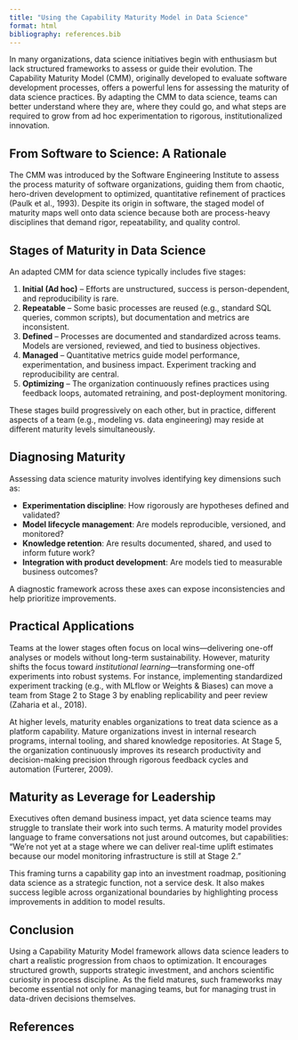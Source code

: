 ```yaml
---
title: "Using the Capability Maturity Model in Data Science"
format: html
bibliography: references.bib
---
```


In many organizations, data science initiatives begin with enthusiasm but lack structured frameworks to assess or guide their evolution. The Capability Maturity Model (CMM), originally developed to evaluate software development processes, offers a powerful lens for assessing the maturity of data science practices. By adapting the CMM to data science, teams can better understand where they are, where they could go, and what steps are required to grow from ad hoc experimentation to rigorous, institutionalized innovation.

## From Software to Science: A Rationale

The CMM was introduced by the Software Engineering Institute to assess the process maturity of software organizations, guiding them from chaotic, hero-driven development to optimized, quantitative refinement of practices (Paulk et al., 1993). Despite its origin in software, the staged model of maturity maps well onto data science because both are process-heavy disciplines that demand rigor, repeatability, and quality control.

## Stages of Maturity in Data Science

An adapted CMM for data science typically includes five stages:

1. **Initial (Ad hoc)** – Efforts are unstructured, success is person-dependent, and reproducibility is rare.
2. **Repeatable** – Some basic processes are reused (e.g., standard SQL queries, common scripts), but documentation and metrics are inconsistent.
3. **Defined** – Processes are documented and standardized across teams. Models are versioned, reviewed, and tied to business objectives.
4. **Managed** – Quantitative metrics guide model performance, experimentation, and business impact. Experiment tracking and reproducibility are central.
5. **Optimizing** – The organization continuously refines practices using feedback loops, automated retraining, and post-deployment monitoring.

These stages build progressively on each other, but in practice, different aspects of a team (e.g., modeling vs. data engineering) may reside at different maturity levels simultaneously.

## Diagnosing Maturity

Assessing data science maturity involves identifying key dimensions such as:

- **Experimentation discipline**: How rigorously are hypotheses defined and validated?
- **Model lifecycle management**: Are models reproducible, versioned, and monitored?
- **Knowledge retention**: Are results documented, shared, and used to inform future work?
- **Integration with product development**: Are models tied to measurable business outcomes?

A diagnostic framework across these axes can expose inconsistencies and help prioritize improvements.

## Practical Applications

Teams at the lower stages often focus on local wins—delivering one-off analyses or models without long-term sustainability. However, maturity shifts the focus toward *institutional learning*—transforming one-off experiments into robust systems. For instance, implementing standardized experiment tracking (e.g., with MLflow or Weights & Biases) can move a team from Stage 2 to Stage 3 by enabling replicability and peer review (Zaharia et al., 2018).

At higher levels, maturity enables organizations to treat data science as a platform capability. Mature organizations invest in internal research programs, internal tooling, and shared knowledge repositories. At Stage 5, the organization continuously improves its research productivity and decision-making precision through rigorous feedback cycles and automation (Furterer, 2009).

## Maturity as Leverage for Leadership

Executives often demand business impact, yet data science teams may struggle to translate their work into such terms. A maturity model provides language to frame conversations not just around outcomes, but capabilities: “We’re not yet at a stage where we can deliver real-time uplift estimates because our model monitoring infrastructure is still at Stage 2.”

This framing turns a capability gap into an investment roadmap, positioning data science as a strategic function, not a service desk. It also makes success legible across organizational boundaries by highlighting process improvements in addition to model results.

## Conclusion

Using a Capability Maturity Model framework allows data science leaders to chart a realistic progression from chaos to optimization. It encourages structured growth, supports strategic investment, and anchors scientific curiosity in process discipline. As the field matures, such frameworks may become essential not only for managing teams, but for managing trust in data-driven decisions themselves.

## References